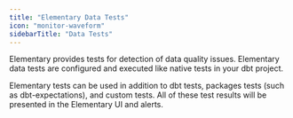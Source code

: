```yaml
---
title: "Elementary Data Tests"
icon: "monitor-waveform"
sidebarTitle: "Data Tests"
---
```


Elementary provides tests for detection of data quality issues.
Elementary data tests are configured and executed like native tests in your dbt project.

Elementary tests can be used in addition to dbt tests, packages tests (such as dbt-expectations), and custom tests.
All of these test results will be presented in the Elementary UI and alerts.

<Snippet file="data-tests/tests-cards.mdx" />

